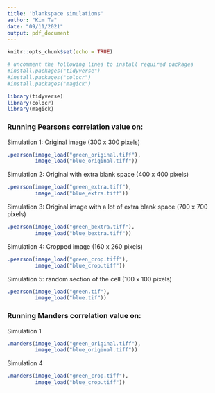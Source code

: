---
title: 'blankspace simulations'
author: "Kim Ta"
date: "09/11/2021"
output: pdf_document
---

```{r setup, include=FALSE}
knitr::opts_chunk$set(echo = TRUE)
```

```{r requiredPackages}
# uncomment the following lines to install required packages
#install.packages("tidyverse")
#install.packages("colocr")
#install.packages("magick")
```


```{r libraries, message=FALSE, warning=FALSE}
library(tidyverse)
library(colocr)
library(magick)
```
### Running Pearsons correlation value on:

Simulation 1: Original image (300 x 300 pixels)

```{r simplePearson}
.pearson(image_load("green_original.tiff"),
         image_load("blue_original.tiff"))
```
Simulation 2: Original with extra blank space (400 x 400 pixels)

```{r extra}
.pearson(image_load("green_extra.tiff"),
         image_load("blue_extra.tiff"))

```
Simulation 3: Original image with a lot of extra blank space (700 x 700 pixels)

```{r bextra}
.pearson(image_load("green_bextra.tiff"),
         image_load("blue_bextra.tiff"))

```
Simulation 4: Cropped image (160 x 260 pixels)


```{r cropped}
.pearson(image_load("green_crop.tiff"),
         image_load("blue_crop.tiff"))

```

Simulation 5: random section of the cell (100 x 100 pixels)

```{r subsection}
.pearson(image_load("green.tif"),
         image_load("blue.tif"))
```



### Running Manders correlation value on:

Simulation 1

```{r simpleManders}

.manders(image_load("green_original.tiff"),
         image_load("blue_original.tiff"))
```
Simulation 4
```{r cropped}
.manders(image_load("green_crop.tiff"),
         image_load("blue_crop.tiff"))

```